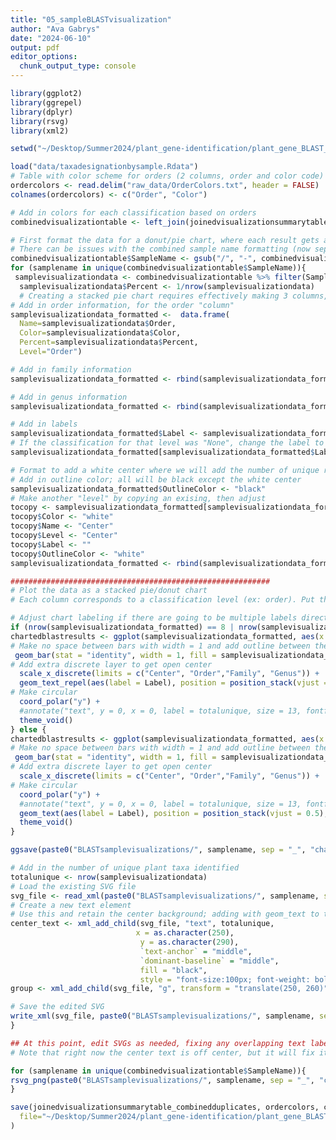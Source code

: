 ```yaml
---
title: "05_sampleBLASTvisualization"
author: "Ava Gabrys"
date: "2024-06-10"
output: pdf
editor_options:
  chunk_output_type: console
---
```


```r
library(ggplot2)
library(ggrepel)
library(dplyr)
library(rsvg)
library(xml2)

setwd("~/Desktop/Summer2024/plant_gene-identification/plant_gene_BLAST_R")
```

```r
load("data/taxadesignationbysample.Rdata")
# Table with color scheme for orders (2 columns, order and color code) to keep colors consistent
ordercolors <- read.delim("raw_data/OrderColors.txt", header = FALSE)
colnames(ordercolors) <- c("Order", "Color")
```

```r
# Add in colors for each classification based on orders
combinedvisualizationtable <- left_join(joinedvisualizationsummarytable_combinedduplicates, ordercolors, by='Order')
```

```r
# First format the data for a donut/pie chart, where each result gets an equal "slice"
# There can be issues with the combined sample name formatting (now separated by slash) so change to "-"
combinedvisualizationtable$SampleName <- gsub("/", "-", combinedvisualizationtable$SampleName)
for (samplename in unique(combinedvisualizationtable$SampleName)){
 samplevisualizationdata <- combinedvisualizationtable %>% filter(SampleName == samplename)
  samplevisualizationdata$Percent <- 1/nrow(samplevisualizationdata)
  # Creating a stacked pie chart requires effectively making 3 columns, 1 for each of the levels (order, family genus) and then circling them together with coord_polar
# Add in order information, for the order "column"
samplevisualizationdata_formatted <-  data.frame(
  Name=samplevisualizationdata$Order,
  Color=samplevisualizationdata$Color,
  Percent=samplevisualizationdata$Percent,
  Level="Order")

# Add in family information
samplevisualizationdata_formatted <- rbind(samplevisualizationdata_formatted, data.frame(Name=samplevisualizationdata$Family, Color=samplevisualizationdata$Color,Percent=samplevisualizationdata$Percent, Level="Family"))

# Add in genus information
samplevisualizationdata_formatted <- rbind(samplevisualizationdata_formatted, data.frame(Name=samplevisualizationdata$Genus, Color=samplevisualizationdata$Color,Percent=samplevisualizationdata$Percent, Level="Genus"))

# Add in labels
samplevisualizationdata_formatted$Label <- samplevisualizationdata_formatted$Name
# If the classification for that level was "None", change the label to blank. This way the classification before it that was able to be classified will be the lowest label. Ex: if the order was classified but the genus and family were not, the order label will be the label for the whole result "slice".
samplevisualizationdata_formatted[samplevisualizationdata_formatted$Label == "None", "Label"] <- " " 

# Format to add a white center where we will add the number of unique results (to help identify polyphagous species)
# Add in outline color; all will be black except the white center
samplevisualizationdata_formatted$OutlineColor <- "black"
# Make another "level" by copying an exising, then adjust
tocopy <- samplevisualizationdata_formatted[samplevisualizationdata_formatted$Level == "Order", ] # Copy the level
tocopy$Color <- "white"
tocopy$Name <- "Center"
tocopy$Level <- "Center"
tocopy$Label <- ""
tocopy$OutlineColor <- "white"
samplevisualizationdata_formatted <- rbind(samplevisualizationdata_formatted, tocopy)

##########################################################
# Plot the data as a stacked pie/donut chart
# Each column corresponds to a classification level (ex: order). Put these columns next to each other and circular for the pie chart.

# Adjust chart labeling if there are going to be multiple labels directly horizontal to each other (as will occur when there are 2, 6, or 10 slices (multiply by 4 for 4 layers to get number of rows in data table)) using geom_text_repel so labels do not overlap
if (nrow(samplevisualizationdata_formatted) == 8 | nrow(samplevisualizationdata_formatted) == 24 | nrow(samplevisualizationdata_formatted) == 40){
chartedblastresults <- ggplot(samplevisualizationdata_formatted, aes(x = Level, y = Percent)) +
# Make no space between bars with width = 1 and add outline between the levels
 geom_bar(stat = "identity", width = 1, fill = samplevisualizationdata_formatted$Color, color = samplevisualizationdata_formatted$OutlineColor, size = 0.08) +
# Add extra discrete layer to get open center
  scale_x_discrete(limits = c("Center", "Order","Family", "Genus")) +
  geom_text_repel(aes(label = Label), position = position_stack(vjust = 0.5), direction = "y", min.segment.length = 5, force = 0.5, color = "black", size = 6.5) + 
# Make circular
  coord_polar("y") +
  #annotate("text", y = 0, x = 0, label = totalunique, size = 13, fontface = "bold", color = "black") +
  theme_void()
} else {
chartedblastresults <- ggplot(samplevisualizationdata_formatted, aes(x = Level, y = Percent)) +
# Make no space between bars with width = 1 and add outline between the levels
 geom_bar(stat = "identity", width = 1, fill = samplevisualizationdata_formatted$Color, color = samplevisualizationdata_formatted$OutlineColor, size = 0.08) +
# Add extra discrete layer to get open center
  scale_x_discrete(limits = c("Center", "Order","Family", "Genus")) +
# Make circular
  coord_polar("y") +
  #annotate("text", y = 0, x = 0, label = totalunique, size = 13, fontface = "bold", color = "black") +
  geom_text(aes(label = Label), position = position_stack(vjust = 0.5), color = "black", size = 6.5) +
  theme_void()
}

ggsave(paste0("BLASTsamplevisualizations/", samplename, sep = "_", "chartedblastresults.svg"), chartedblastresults)

# Add in the number of unique plant taxa identified
totalunique <- nrow(samplevisualizationdata)
# Load the existing SVG file
svg_file <- read_xml(paste0("BLASTsamplevisualizations/", samplename, sep = "_", "chartedblastresults.svg"))
# Create a new text element
# Use this and retain the center background; adding with geom_text to the pie chart leaves part of the pie chart transparent
center_text <- xml_add_child(svg_file, "text", totalunique,
                            x = as.character(250),
                             y = as.character(290),
                             `text-anchor` = "middle",
                             `dominant-baseline` = "middle",
                             fill = "black",
                             style = "font-size:100px; font-weight: bold; font-family: Arial;")
group <- xml_add_child(svg_file, "g", transform = "translate(250, 260)")

# Save the edited SVG
write_xml(svg_file, paste0("BLASTsamplevisualizations/", samplename, sep = "_", "chartedblastresults-annotated.svg"))
}

## At this point, edit SVGs as needed, fixing any overlapping text labels in samples with many results
# Note that right now the center text is off center, but it will fix itself in the conversion to png or opening in Adobe
```

```r
for (samplename in unique(combinedvisualizationtable$SampleName)){
rsvg_png(paste0("BLASTsamplevisualizations/", samplename, sep = "_", "chartedblastresults-annotated.svg"), paste0("BLASTsamplevisualizations/", samplename, sep = "_", "chartedblastresults-annotated.png"), width = 1500, height = 1500)
}
```

```r
save(joinedvisualizationsummarytable_combinedduplicates, ordercolors, combinedvisualizationtable,
  file="~/Desktop/Summer2024/plant_gene-identification/plant_gene_BLAST_R/data/05_sampleBLASTvisualization.RData"
)
```
